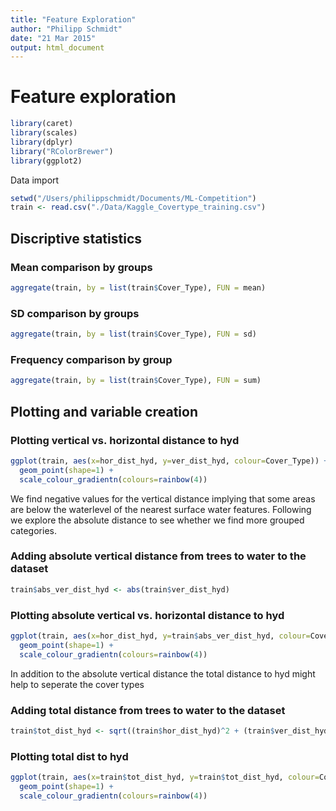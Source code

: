```yaml
---
title: "Feature Exploration"
author: "Philipp Schmidt"
date: "21 Mar 2015"
output: html_document
---
```


# Feature exploration

```r
library(caret)
library(scales)
library(dplyr)
library("RColorBrewer")
library(ggplot2)
```

Data import
```r
setwd("/Users/philippschmidt/Documents/ML-Competition")
train <- read.csv("./Data/Kaggle_Covertype_training.csv")
```

## Discriptive statistics
### Mean comparison by groups
```r
aggregate(train, by = list(train$Cover_Type), FUN = mean)
```

### SD comparison by groups
```r
aggregate(train, by = list(train$Cover_Type), FUN = sd)
```

### Frequency comparison by group
```r
aggregate(train, by = list(train$Cover_Type), FUN = sum)
```

## Plotting and variable creation

### Plotting vertical vs. horizontal distance to hyd
```r
ggplot(train, aes(x=hor_dist_hyd, y=ver_dist_hyd, colour=Cover_Type)) +
  geom_point(shape=1) +
  scale_colour_gradientn(colours=rainbow(4))
```

We find negative values for the vertical distance implying that some areas are below the waterlevel of the nearest surface water features. Following we explore the absolute distance to see whether we find more grouped categories.

### Adding absolute vertical distance from trees to water to the dataset
```r
train$abs_ver_dist_hyd <- abs(train$ver_dist_hyd)
```

### Plotting absolute vertical vs. horizontal distance to hyd
```r
ggplot(train, aes(x=hor_dist_hyd, y=train$abs_ver_dist_hyd, colour=Cover_Type)) +
  geom_point(shape=1) +
  scale_colour_gradientn(colours=rainbow(4))
```

In addition to the absolute vertical distance the total distance to hyd might help to seperate the cover types

### Adding total distance from trees to water to the dataset
```r
train$tot_dist_hyd <- sqrt((train$hor_dist_hyd)^2 + (train$ver_dist_hyd)^2)
```

### Plotting total dist to hyd
```r
ggplot(train, aes(x=train$tot_dist_hyd, y=train$tot_dist_hyd, colour=Cover_Type)) +
  geom_point(shape=1) +
  scale_colour_gradientn(colours=rainbow(4))
```





